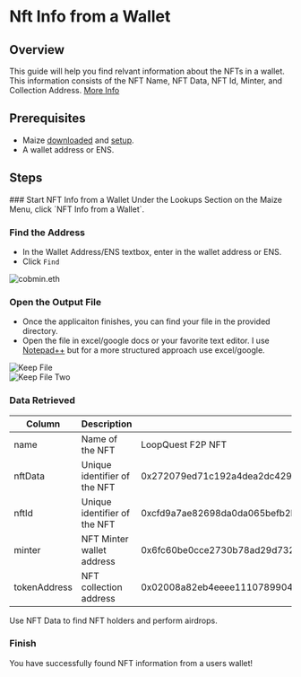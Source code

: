 
# Nft Info from a Wallet

## Overview

This guide will help you find relvant information about the NFTs in a wallet. This information consists of the NFT Name, NFT Data, NFT Id, Minter, and Collection Address. [More Info](nft-info-from-a-wallet#data-retrieved)

## Prerequisites

- Maize [downloaded](../download-maize) and [setup](../setup-maize).
- A wallet address or ENS.

## Steps

<Steps>
  ### Start NFT Info from a Wallet
  Under the Lookups Section on the Maize Menu, click `NFT Info from a Wallet`.

  ### Find the Address
  - In the Wallet Address/ENS textbox, enter in the wallet address or ENS. 
  - Click `Find`

  ![cobmin.eth](/images/tutorials/nftInfoFromAWallet/cobmineth.jpg)

  ### Open the Output File
  - Once the applicaiton finishes, you can find your file in the provided directory.
  - Open the file in excel/google docs or your favorite text editor. I use [Notepad++](https://notepad-plus-plus.org/) but for a more structured approach use excel/google.

<div style={{ display: 'flex', height: '300px' }}>
  <div style={{ flex: 1, margin: '0 10px' }}>
    <img src="/images/tutorials/nftInfoFromAWallet/FunctionalityComplete.jpg" style={{ height: '100%', objectFit: 'contain' }} alt="Keep File" />
  </div>
  <div style={{ flex: 1, margin: '0 10px' }}>
    <img src="/images/tutorials/nftInfoFromAWallet/OutputFile.jpg" style={{ height: '100%', objectFit: 'contain' }} alt="Keep File Two" />
  </div>
</div>

  ### Data Retrieved
| Column | Description | Example |
|----------|----------|----------|
| name   | Name of the NFT   | LoopQuest F2P NFT |
| nftData   | Unique identifier of the NFT   | 0x272079ed71c192a4dea2dc429891b26083559ae24d413599fecd82efd799436d |
| nftId   | Unique identifier of the NFT   | 0xcfd9a7ae82698da0da065befb2b39f3bfe3eca509febdb9da865fafd4d98e543 |
| minter   | NFT Minter wallet address    | 0x6fc60be0cce2730b78ad29d732d823866c07baa0 |
| tokenAddress   | NFT collection address   | 0x02008a82eb4eeee1110789904245c029541a09f6 |

<Callout type="info" emoji="ℹ️">
  Use NFT Data to find NFT holders and perform airdrops.
</Callout>

  ### Finish
  You have successfully found NFT information from a users wallet! 
  </Steps>


